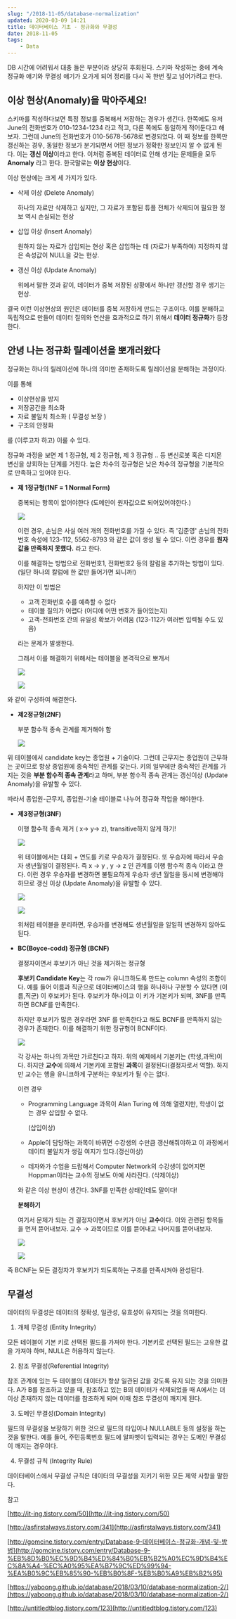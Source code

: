 ```yaml
---
slug: "/2018-11-05/database-normalization"
updated: 2020-03-09 14:21
title: 데이터베이스 기초 - 정규화와 무결성  
date: 2018-11-05
tags: 
    - Data
---
```

DB 시간에 어려워서 대충 들은 부분이라 상당히 후회된다. 스키마 작성하는 중에 계속 정규화 얘기와 무결성 얘기가 오가게 되어 정리를 다시 꼭 한번 짚고 넘어가려고 한다. 

## 이상 현상(Anomaly)을 막아주세요!

스키마를 작성하다보면 특정 정보를 중복해서 저장하는 경우가 생긴다. 한쪽에도 유저 June의 전화번호가 010-1234-1234 라고 적고, 다른 쪽에도 동일하게 적어둔다고 해보자. 그런데 June의 전화번호가 010-5678-5678로 변경되었다. 이 때 정보를 한쪽만 갱신하는 경우, 동일한 정보가 분기되면서 어떤 정보가 정확한 정보인지 알 수 없게 된다. 이는 **갱신 이상**이라고 한다. 이처럼 중복된 데이터로 인해 생기는 문제들을 모두 **Anomaly** 라고 한다. 한국말로는 **이상 현상**이다.

이상 현상에는 크게 세 가지가 있다. 

- 삭제 이상 (Delete Anomaly)

    하나의 자료만 삭제하고 싶지만, 그 자료가 포함된 튜플 전체가 삭제되어 필요한 정보 역시 손실되는 현상

- 삽입 이상 (Insert Anomaly)

    원하지 않는 자료가 삽입되는 현상 혹은 삽입하는 데 (자료가 부족하여) 지정하지 않은 속성값이 NULL을 갖는 현상.

- 갱신 이상 (Update Anomaly)

    위에서 말한 것과 같이, 데이터가 중복 저장된 상황에서 하나만 갱신할 경우 생기는 현상.

결국 이런 이상현상의 원인은 데이터를 중복 저장하게 만드는 구조이다. 이를 분해하고 독립적으로 만들어 데이터 질의와 연산을 효과적으로 하기 위해서 **데이터 정규화**가 등장한다. 

## 안녕 나는 정규화 릴레이션을 뽀개러왔다

정규화는 하나의 릴레이션에 하나의 의미만 존재하도록 릴레이션을 분해하는 과정이다. 

이를 통해 

- 이상현상을 방지
- 저장공간을 최소화
- 자료 불일치 최소화 ( 무결성 보장 )
- 구조의 안정화

를 (이루고자 하고) 이룰 수 있다.

정규화 과정을 보면 제 1 정규형, 제 2 정규형, 제 3 정규형 .. 등 변신로봇 혹은 디지몬 변신을 상회하는 단계를 거친다. 높은 차수의 정규형은 낮은 차수의 정규형을 기본적으로 만족하고 있어야 한다. 

- **제 1정규형(1NF = 1 Normal Form)**

    중복되는 항목이 없어야한다 (도메인이 원자값으로 되어있어야한다.)

    ![](../img/2018-11-05/scrn3-9dc83294-69ed-4edd-8f22-48ec34c2b131.png)

    이런 경우, 손님은 사실 여러 개의 전화번호를 가질 수 있다. 즉 '김준영' 손님의 전화번호 속성에 123-112, 5562-8793 와 같은 값이 생성 될 수 있다. 이런 경우를 **원자값을 만족하지 못했다.** 라고 한다. 

    이를 해결하는 방법으로 전화번호1, 전화번호2 등의 칼럼을 추가하는 방법이 있다. (일단 하나의 칼럼에 한 값만 들어가면 되니까!)

    하지만 이 방법은 

    - 고객 전화번호 수를 예측할 수 없다
    - 테이블 질의가 어렵다 (어디에 어떤 번호가 들어있는지)
    - 고객-전화번호 간의 유일성 확보가 어려움 (123-112가 여러번 입력될 수도 있음)

    라는 문제가 발생한다. 

    그래서 이를 해결하기 위해서는 테이블을 본격적으로 뽀개서 

    ![](../img/2018-11-05/scrn4-868d7585-00a1-40a9-8ef9-5dd7d39bfe50.png)

    ![](../img/2018-11-05/scrn5-756d33c3-6072-4e4c-9290-9ee6341f8b1f.png)

와 같이 구성하여 해결한다. 

- **제2정규형(2NF)**

    부분 함수적 종속 관계를 제거해야 함

    ![](../img/2018-11-05/scrn6-5b58f304-dd57-4c54-b8a2-29c2425cefcd.png)

위 테이블에서 candidate key는 종업원 + 기술이다.  그런데 근무지는 종업원이 근무하는 곳이므로 항상 종업원에 종속적인 관계를 갖는다. 키의 일부에만 종속적인 관계를 가지는 것을 **부분 함수적 종속 관계**라고 하며, 부분 함수적 종속 관계는 갱신이상 (Update Anomaly)을 유발할 수 있다. 

따라서 종업원-근무지, 종업원-기술 테이블로 나누어 정규화 작업을 해야한다.

- **제3정규형(3NF)**

    이행 함수적 종속 제거 ( x→ y→ z), transitive하지 않게 하기!

    ![](../img/2018-11-05/scrn7-aea3c4d6-0be2-4a2a-885f-acb664cb6983.png)

    위 테이블에서는 대회 + 연도를 키로 우승자가 결정된다. 또 우승자에 따라서 우승자 생년월일이 결정된다. 즉 x → y , y → z 인 관계를 이행 함수적 종속 이라고 한다. 이런 경우 우승자를 변경하면 불필요하게 우승자 생년 월일을 동시에 변경해야 하므로 갱신 이상 (Update Anomaly)을 유발할 수 있다. 

    ![](../img/2018-11-05/scrn8-02b7aeb9-0076-4b32-80ea-b888a20ac2a9.png)

    ![](../img/2018-11-05/scrn9-8ada1c57-5f13-44ce-8259-f9adf8724ab0.png)

    위처럼 테이블을 분리하면, 우승자를 변경해도 생년월일을 일일히 변경하지 않아도 된다. 

- **BC(Boyce-codd) 정규형 (BCNF)**

    결정자이면서 후보키가 아닌 것을 제거하는 정규형

    **후보키 Candidate Key**는 각 row가 유니크하도록 만드는 column 속성의 조합이다.  예를 들어 이름과 직군으로 데이터베이스의 행을 하나하나 구분할 수 있다면 (이름,직군) 이 후보키가 된다. 후보키가 하나이고 이 키가 기본키가 되며, 3NF를 만족하면 BCNF를 만족한다.  

    하지만 후보키가 많은 경우라면 3NF 를 만족한다고 해도 BCNF를 만족하지 않는 경우가 존재한다. 이를 해결하기 위한 정규형이 BCNF이다. 

    ![](../img/2018-11-05/scrn-0311e6fe-0d85-4f1f-9e75-4dc6a89d0d33.png)

    각 강사는 하나의 과목만 가르친다고 하자. 위의 예제에서 기본키는 (학생,과목)이다. 하지만 **교수**에 의해서 기본키에 포함된 **과목**이 결정된다(결정자로서 역할). 하지만 교수는 행을 유니크하게 구분하는 후보키가 될 수는 없다. 

    이런 경우 

    - Programming Language 과목이 Alan Turing 에 의해 열렸지만, 학생이 없는 경우 삽입할  수 없다.

        (삽입이상)

    - Apple이 담당하는 과목이 바뀌면 수강생의 수만큼 갱신해줘야하고 이 과정에서 데이터 불일치가 생길 여지가 있다.(갱신이상)
    - 데자와가 수업을 드랍해서 Computer Network의 수강생이 없어지면 Hoppman이라는 교수의 정보도 아예 사라진다. (삭제이상)

    와 같은 이상 현상이 생긴다. 3NF를 만족한 상태인데도 말이다!

    **분해하기** 

    여기서 문제가 되는 건 결정자이면서 후보키가 아닌 **교수**이다. 이와 관련된 항목들을 먼저 뜯어내보자. 교수 → 과목이므로 이를 뜯어내고 나머지를 뜯어내보자. 

    ![](../img/2018-11-05/scrn1-5ccd5de2-5d91-43f4-aaa3-34e450ebea7f.png)

    ![](../img/2018-11-05/scrn2-05ca20e5-e4ea-4d57-81d0-48c19d4101ee.png)

즉 BCNF는 모든 결정자가 후보키가 되도록하는 구조를 만족시켜야 완성된다. 

## 무결성

데이터의 무결성은 데이터의 정확성, 일관성, 유효성이 유지되는 것을 의미한다. 

1. 개체 무결성 (Entity Integrity)

 모든 테이블이 기본 키로 선택된 필드를 가져야 한다. 기본키로 선택된 필드는 고유한 값을 가져야 하며, NULL은 허용하지 않는다. 

2. 참조 무결성(Referential Integrity)

 참조 관계에 있는 두 테이블의 데이터가 항상 일관된 값을 갖도록 유지 되는 것을 의미한다.  A가  B를 참조하고 있을 때, 참조하고 있는 B의 데이터가 삭제되었을 때 A에서는 더 이상 존재하지 않는 데이터를 참조하게 되며 이때 참조 무결성이 깨지게 된다.

3. 도메인 무결성(Domain Integrity)

 필드의 무결성을 보장하기 위한 것으로 필드의 타입이나 NULLABLE 등의 설정을 하는 것을 말한다. 예를 들어, 주민등록번호 필드에 알파벳이 입력되는 경우는 도메인 무결성이 깨지는 경우이다. 

4. 무결성 규칙 (Integrity Rule)

 데이터베이스에서 무결성 규칙은 데이터의 무결성을 지키기 위한 모든 제약 사항을 말한다. 


 참고 

[http://it-ing.tistory.com/50](http://it-ing.tistory.com/50)

[http://asfirstalways.tistory.com/341](http://asfirstalways.tistory.com/341)

[http://gomcine.tistory.com/entry/Database-9-데이터베이스-정규화-개념-및-방법](http://gomcine.tistory.com/entry/Database-9-%EB%8D%B0%EC%9D%B4%ED%84%B0%EB%B2%A0%EC%9D%B4%EC%8A%A4-%EC%A0%95%EA%B7%9C%ED%99%94-%EA%B0%9C%EB%85%90-%EB%B0%8F-%EB%B0%A9%EB%B2%95)

[https://yaboong.github.io/database/2018/03/10/database-normalization-2/](https://yaboong.github.io/database/2018/03/10/database-normalization-2/)

[http://untitledtblog.tistory.com/123](http://untitledtblog.tistory.com/123)
